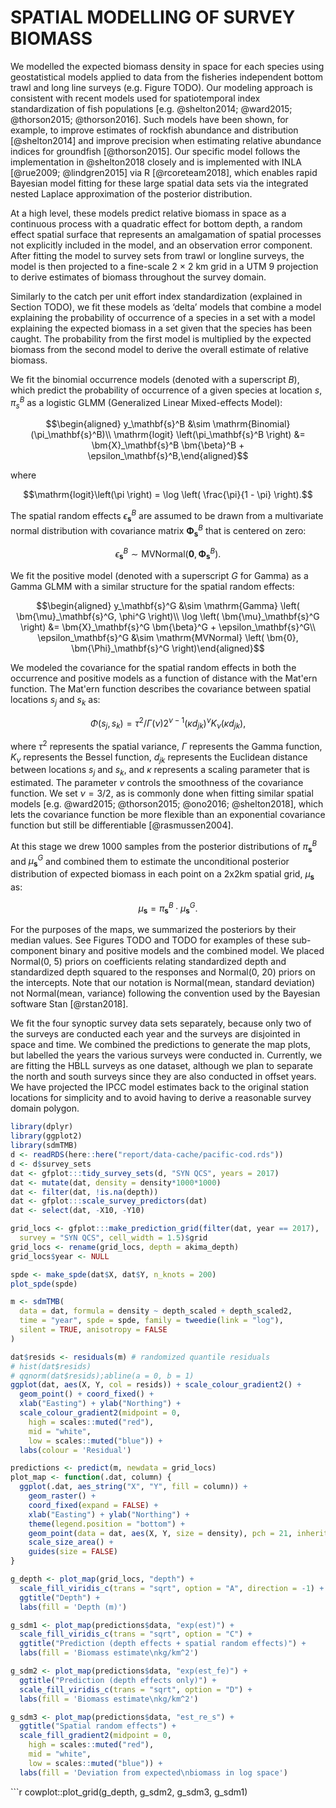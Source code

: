 # SPATIAL MODELLING OF SURVEY BIOMASS {#sec:spatial-modeling}

We modelled the expected biomass density in space for each species using
geostatistical models applied to data from the fisheries independent bottom
trawl and long line surveys (e.g. Figure TODO). Our modeling approach is
consistent with recent models used for spatiotemporal index standardization of
fish populations [e.g. @shelton2014; @ward2015; @thorson2015; @thorson2016].
Such models have been shown, for example, to improve estimates of rockfish
abundance and distribution [@shelton2014] and improve precision when estimating
relative abundance indices for groundfish [@thorson2015]. Our specific model
follows the implementation in @shelton2018 closely and is implemented with INLA
[@rue2009; @lindgren2015] via R [@rcoreteam2018], which enables rapid Bayesian
model fitting for these large spatial data sets via the integrated nested
Laplace approximation of the posterior distribution.

At a high level, these models predict relative biomass in space as a continuous
process with a quadratic effect for bottom depth, a random effect spatial
surface that represents an amalgamation of spatial processes not explicitly
included in the model, and an observation error component. After fitting the
model to survey sets from trawl or longline surveys, the model is then
projected to a fine-scale 2 $\times$ 2 km grid in a UTM 9 projection to derive
estimates of biomass throughout the survey domain.

Similarly to the catch per unit effort index standardization (explained in
Section TODO), we fit these models as 'delta' models that combine a model
explaining the probability of occurrence of a species in a set with a model
explaining the expected biomass in a set given that the species has been
caught. The probability from the first model is multiplied by the expected
biomass from the second model to derive the overall estimate of relative
biomass.

We fit the binomial occurrence models (denoted with a superscript $B$), which
predict the probability of occurrence of a given species at location $s$,
$\pi_s^B$ as a logistic GLMM (Generalized Linear Mixed-effects Model):

$$\begin{aligned}
  y_\mathbf{s}^B &\sim \mathrm{Binomial}(\pi_\mathbf{s}^B)\\
  \mathrm{logit} \left(\pi_\mathbf{s}^B \right) &= \bm{X}_\mathbf{s}^B \bm{\beta}^B + \epsilon_\mathbf{s}^B,\end{aligned}$$

where

$$\mathrm{logit}\left(\pi \right) = \log \left( \frac{\pi}{1 - \pi} \right).$$

The spatial random effects $\epsilon_\mathbf{s}^B$ are assumed to be drawn from
a multivariate normal distribution with covariance matrix
$\bm{\Phi}_\mathbf{s}^B$ that is centered on zero:

$$\epsilon_\mathbf{s}^B \sim \mathrm{MVNormal} \left( \bm{0}, \bm{\Phi}_\mathbf{s}^B \right).$$

We fit the positive model (denoted with a superscript $G$ for Gamma) as a Gamma
GLMM with a similar structure for the spatial random effects:

$$\begin{aligned}
  y_\mathbf{s}^G &\sim \mathrm{Gamma} \left( \bm{\mu}_\mathbf{s}^G, \phi^G \right)\\
  \log \left( \bm{\mu}_\mathbf{s}^G \right) &= \bm{X}_\mathbf{s}^G \bm{\beta}^G + \epsilon_\mathbf{s}^G\\
  \epsilon_\mathbf{s}^G &\sim \mathrm{MVNormal} \left( \bm{0}, \bm{\Phi}_\mathbf{s}^G \right)\end{aligned}$$

We modeled the covariance for the spatial random effects in both the occurrence
and positive models as a function of distance with the Mat\'ern function. The
Mat\'ern function describes the covariance between spatial locations $s_j$ and
$s_k$ as:

$$\Phi\left( s_j,s_k \right) = \tau^2/\Gamma(\nu)2^{\nu - 1}
    (\kappa d_{jk})^\nu K_\nu \left( \kappa d_{jk} \right),$$

where $\tau^2$ represents the spatial variance, $\Gamma$ represents the Gamma
function, $K_\nu$ represents the Bessel function, $d_{jk}$ represents the
Euclidean distance between locations $s_j$ and $s_k$, and $\kappa$ represents
a scaling parameter that is estimated. The parameter $\nu$ controls the
smoothness of the covariance function. We set $\nu = 3/2$, as is commonly done
when fitting similar spatial models [e.g. @ward2015; @thorson2015; @ono2016;
@shelton2018], which lets the covariance function be more flexible than an
exponential covariance function but still be differentiable [@rasmussen2004].

At this stage we drew 1000 samples from the posterior distributions of
$\pi_\mathbf{s}^B$ and $\mu_\mathbf{s}^G$ and combined them to estimate the
unconditional posterior distribution of expected biomass in each point on
a 2x2km spatial grid, $\mu_\mathbf{s}$ as:

$$\mu_\mathbf{s} = \pi_\mathbf{s}^B \cdot \mu_\mathbf{s}^G.$$

For the purposes of the maps, we summarized the posteriors by their median
values. See Figures TODO and TODO for examples of these sub-component binary
and positive models and the combined model. We placed Normal(0, 5) priors on
coefficients relating standardized depth and standardized depth squared to the
responses and Normal(0, 20) priors on the intercepts. Note that our notation is
Normal(mean, standard deviation) not Normal(mean, variance) following the
convention used by the Bayesian software Stan [@rstan2018].

We fit the four synoptic survey data sets separately, because only two of the
surveys are conducted each year and the surveys are disjointed in space and
time. We combined the predictions to generate the map plots, but labelled the
years the various surveys were conducted in. Currently, we are fitting the HBLL
surveys as one dataset, although we plan to separate the north and south
surveys since they are also conducted in offset years. We have projected the
IPCC model estimates back to the original station locations for simplicity and
to avoid having to derive a reasonable survey domain polygon.

```r
library(dplyr)
library(ggplot2)
library(sdmTMB)
d <- readRDS(here::here("report/data-cache/pacific-cod.rds"))
d <- d$survey_sets
dat <- gfplot:::tidy_survey_sets(d, "SYN QCS", years = 2017)
dat <- mutate(dat, density = density*1000*1000)
dat <- filter(dat, !is.na(depth))
dat <- gfplot:::scale_survey_predictors(dat)
dat <- select(dat, -X10, -Y10)

grid_locs <- gfplot:::make_prediction_grid(filter(dat, year == 2017),
  survey = "SYN QCS", cell_width = 1.5)$grid
grid_locs <- rename(grid_locs, depth = akima_depth)
grid_locs$year <- NULL
```

```r
spde <- make_spde(dat$X, dat$Y, n_knots = 200)
plot_spde(spde)
```

```r
m <- sdmTMB(
  data = dat, formula = density ~ depth_scaled + depth_scaled2,
  time = "year", spde = spde, family = tweedie(link = "log"),
  silent = TRUE, anisotropy = FALSE
)
```

```r
dat$resids <- residuals(m) # randomized quantile residuals
# hist(dat$resids)
# qqnorm(dat$resids);abline(a = 0, b = 1)
ggplot(dat, aes(X, Y, col = resids)) + scale_colour_gradient2() +
  geom_point() + coord_fixed() +
  xlab("Easting") + ylab("Northing") +
  scale_colour_gradient2(midpoint = 0,
    high = scales::muted("red"),
    mid = "white",
    low = scales::muted("blue")) +
  labs(colour = 'Residual')
```

```r
predictions <- predict(m, newdata = grid_locs)
plot_map <- function(.dat, column) {
  ggplot(.dat, aes_string("X", "Y", fill = column)) +
    geom_raster() +
    coord_fixed(expand = FALSE) +
    xlab("Easting") + ylab("Northing") +
    theme(legend.position = "bottom") +
    geom_point(data = dat, aes(X, Y, size = density), pch = 21, inherit.aes = FALSE) +
    scale_size_area() +
    guides(size = FALSE)
}
```

```r
g_depth <- plot_map(grid_locs, "depth") +
  scale_fill_viridis_c(trans = "sqrt", option = "A", direction = -1) +
  ggtitle("Depth") +
  labs(fill = 'Depth (m)')
```

```r
g_sdm1 <- plot_map(predictions$data, "exp(est)") +
  scale_fill_viridis_c(trans = "sqrt", option = "C") +
  ggtitle("Prediction (depth effects + spatial random effects)") +
  labs(fill = 'Biomass estimate\nkg/km^2')
```

```r
g_sdm2 <- plot_map(predictions$data, "exp(est_fe)") +
  ggtitle("Prediction (depth effects only)") +
  scale_fill_viridis_c(trans = "sqrt", option = "D") +
  labs(fill = 'Biomass estimate\nkg/km^2')
```

```r
g_sdm3 <- plot_map(predictions$data, "est_re_s") +
  ggtitle("Spatial random effects") +
  scale_fill_gradient2(midpoint = 0,
    high = scales::muted("red"),
    mid = "white",
    low = scales::muted("blue")) +
  labs(fill = 'Deviation from expected\nbiomass in log space')
```

```r
cowplot::plot_grid(g_depth, g_sdm2, g_sdm3, g_sdm1)

\clearpage

